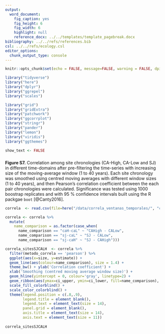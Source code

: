 ```yaml
---
output: 
  word_document:
    fig_caption: yes
    fig_height: 6
    fig_width: 6
    highlight: null
    reference_docx: ../../templates/template_pagebreak.docx
bibliography: ../../refs/references.bib
csl: ../../refs/ecology.csl
editor_options: 
  chunk_output_type: console
---
```


```r
knitr::opts_chunk$set(echo = FALSE, message=FALSE, warning = FALSE, dpi = 200)
```

```r
library("tidyverse")
library("here")
library("dplyr")
library("ggrepel")
library("scales")

library("grid")
library("gridExtra")
library("patchwork")
library("ggcorrplot")
library("stringr")
library("pander")
library("lemon")
library("viridis")
library("ggthemes")
```

```r
show_text <- FALSE
```

##### 
**Figure S7.** Correlation among site chronologies (CA-High, CA-Low and SJ) in different time-domains after pre-filtering the time-series with increasing size of the moving-average window (1 to 40 years). Each site chronology was smoothed using centred moving averages with different window sizes (1 to 40 years), and then Pearson's correlation coefficient between the each pair chronologies were calculated. Significance was tested using 1000 boostrap replicates and with 95 % confidence intervals built using the R packgae `boot` [@Canty2016]. 

```r
correla  <- read.csv(file=here("/data/correla_ventanas_temporales/", "correla_chronos.csv"), header = TRUE)

correla <- correla %>% 
  mutate(
    name_comparison = as.factor(case_when(
      name_comparison == "caH-caL" ~ "CAHigh - CALow",
      name_comparison == "sj-caL" ~ "SJ - CALow",
      name_comparison == "sj-caH" ~ "SJ - CAHigh")))

correla_sitesSJCALH  <- correla %>% 
  filter(metodo_correla == 'pearson') %>%
  ggplot(aes(x=size, y=estimate)) + 
  geom_line(aes(colour=name_comparison), size = 1.4) + 
  theme_bw() + ylab('Correlation coefficient') +
  xlab('Smoothing (centred moving average window size)') + 
  geom_hline(yintercept = 0, colour='gray', linetype=2) + 
  geom_ribbon(aes(ymax=ci_upper, ymin=ci_lower, fill=name_comparison), alpha=0.3) + 
  scale_fill_colorblind() + 
  scale_color_colorblind() +
  theme(legend.position = c(.8,.9), 
        legend.title = element_blank(), 
        legend.text = element_text(size = 14),
        panel.grid = element_blank(), 
        axis.title = element_text(size = 14), 
        axis.text = element_text(size = 11)) 
        
correla_sitesSJCALH

```



